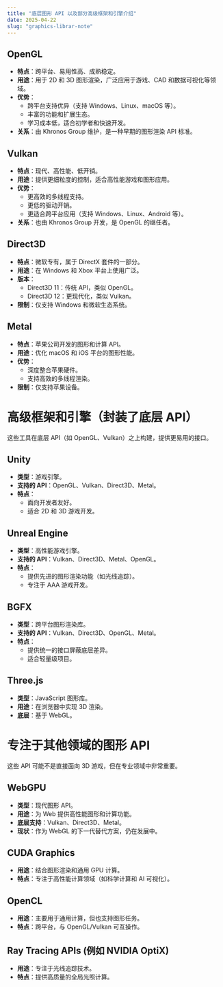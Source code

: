 ```yaml
---
title: "底层图形 API 以及部分高级框架和引擎介绍"
date: 2025-04-22
slug: "graphics-librar-note"
---
```


## OpenGL  
- **特点**：跨平台、易用性高、成熟稳定。  
- **用途**：用于 2D 和 3D 图形渲染，广泛应用于游戏、CAD 和数据可视化等领域。  
- **优势**：  
  - 跨平台支持优异（支持 Windows、Linux、macOS 等）。  
  - 丰富的功能和扩展生态。  
  - 学习成本低，适合初学者和快速开发。  
- **关系**：由 Khronos Group 维护，是一种早期的图形渲染 API 标准。

## Vulkan
- **特点**：现代、高性能、低开销。
- **用途**：提供更细粒度的控制，适合高性能游戏和图形应用。
- **优势**：
  - 更高效的多线程支持。
  - 更低的驱动开销。
  - 更适合跨平台应用（支持 Windows、Linux、Android 等）。
- **关系**：也由 Khronos Group 开发，是 OpenGL 的继任者。

## Direct3D
- **特点**：微软专有，属于 DirectX 套件的一部分。
- **用途**：在 Windows 和 Xbox 平台上使用广泛。
- **版本**：
  - Direct3D 11：传统 API，类似 OpenGL。
  - Direct3D 12：更现代化，类似 Vulkan。
- **限制**：仅支持 Windows 和微软生态系统。

## Metal
- **特点**：苹果公司开发的图形和计算 API。
- **用途**：优化 macOS 和 iOS 平台的图形性能。
- **优势**：
  - 深度整合苹果硬件。
  - 支持高效的多线程渲染。
- **限制**：仅支持苹果设备。


# 高级框架和引擎（封装了底层 API）
这些工具在底层 API（如 OpenGL、Vulkan）之上构建，提供更易用的接口。

## Unity
- **类型**：游戏引擎。
- **支持的 API**：OpenGL、Vulkan、Direct3D、Metal。
- **特点**：
  - 面向开发者友好。
  - 适合 2D 和 3D 游戏开发。

## Unreal Engine
- **类型**：高性能游戏引擎。
- **支持的 API**：Vulkan、Direct3D、Metal、OpenGL。
- **特点**：
  - 提供先进的图形渲染功能（如光线追踪）。
  - 专注于 AAA 游戏开发。

## BGFX
- **类型**：跨平台图形渲染库。
- **支持的 API**：Vulkan、Direct3D、OpenGL、Metal。
- **特点**：
  - 提供统一的接口屏蔽底层差异。
  - 适合轻量级项目。

## Three.js
- **类型**：JavaScript 图形库。
- **用途**：在浏览器中实现 3D 渲染。
- **底层**：基于 WebGL。


# 专注于其他领域的图形 API
这些 API 可能不是直接面向 3D 游戏，但在专业领域中非常重要。

## WebGPU
- **类型**：现代图形 API。
- **用途**：为 Web 提供高性能图形和计算功能。
- **底层支持**：Vulkan、Direct3D、Metal。
- **现状**：作为 WebGL 的下一代替代方案，仍在发展中。

## CUDA Graphics
- **用途**：结合图形渲染和通用 GPU 计算。
- **特点**：专注于高性能计算领域（如科学计算和 AI 可视化）。

## OpenCL
- **用途**：主要用于通用计算，但也支持图形任务。
- **特点**：跨平台，与 OpenGL/Vulkan 可互操作。

## Ray Tracing APIs (例如 NVIDIA OptiX)
- **用途**：专注于光线追踪技术。
- **特点**：提供高质量的全局光照计算。


